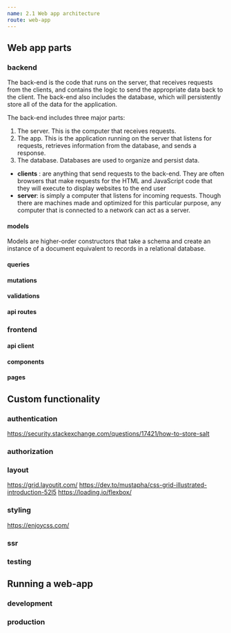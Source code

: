 ```yaml
---
name: 2.1 Web app architecture
route: web-app
---
```


## Web app parts

### backend
The back-end is the code that runs on the server, that receives requests from the clients,
 and contains the logic to send the appropriate data back to the client. 
 The back-end also includes the database, 
 which will persistently store all of the data for the application. 

 The back-end includes three major parts:

 1. The server. This is the computer that receives requests.
 2. The app. This is the application running on the server that listens for requests, retrieves information from the database, and sends a response.
 3. The database. Databases are used to organize and persist data.

- **clients** : are anything that send requests to the back-end. They are often browsers that make requests for the HTML and JavaScript code that they will execute to display websites to the end user
- **server**: is simply a computer that listens for incoming requests. Though there are machines made and optimized for this particular purpose, any computer that is connected to a network can act as a server.
#### models
Models are higher-order constructors that take a schema and create
 an instance of a document equivalent to records in a relational database. 

#### queries

#### mutations

#### validations

#### api routes

### frontend

#### api client

#### components

#### pages


## Custom functionality

### authentication
https://security.stackexchange.com/questions/17421/how-to-store-salt
### authorization

### layout
https://grid.layoutit.com/
https://dev.to/mustapha/css-grid-illustrated-introduction-52l5
https://loading.io/flexbox/

### styling
https://enjoycss.com/
### ssr

### testing

## Running a web-app

### development

### production

